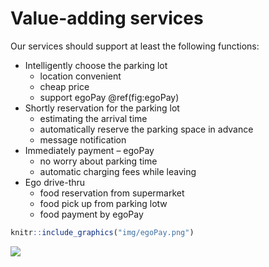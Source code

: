 # Value-adding services 


Our services should support at least the following functions: 

- Intelligently choose the parking lot
  - location convenient
  - cheap price
  - support egoPay \@ref(fig:egoPay)
- Shortly reservation for the parking lot
  - estimating the arrival time
  - automatically reserve the parking space in advance
  - message notification
- Immediately payment -- egoPay
  - no worry about parking time
  - automatic charging fees while leaving
- Ego drive-thru 
  - food reservation from supermarket
  - food pick up from parking lotw
  - food payment by egoPay 
  
  
```r
knitr::include_graphics("img/egoPay.png")
```

![](https://media.giphy.com/media/3oEduOtKREwfTH73Q4/giphy.gif)


